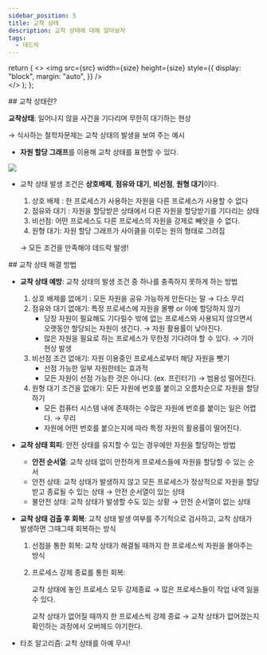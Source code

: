 ```yaml
---
sidebar_position: 5
title: 교착 상태
description: 교착 상태에 대해 알아보자
tags:
  - 데드락
---
```


  return (
    <>
      <img
        src={src}
        width={size}
        height={size}
        style={{
          display: "block",
          margin: "auto",
        }}
      />
      <br />
    </>
  );
};

## 교착 상태란?


**교착상태**: 일어나지 않을 사건을 기다리며 무한히 대기하는 현상

→ 식사하는 철학자문제는 교착 상태의 발생을 보여 주는 예시

- **자원 할당 그래프**를 이용해 교착 상태를 표현할 수 있다.
<Image src="https://user-images.githubusercontent.com/64428916/209498964-7491e096-c2a5-4112-8216-75094f70b613.png" size="700" />
    
- 교착 상태 발생 조건은 **상호배제**, **점유와 대기**, **비선점**, **원형 대기**이다.
    1. 상호 배제 : 한 프로세스가 사용하는 자원을 다른 프로세스가 사용할 수 없다
    2. 점유와 대기 : 자원을 할당받은 상태에서 다른 자원을 할당받기를 기다리는 상태
    3. 비선점: 어떤 프로세스도 다른 프로세스의 자원을 강제로 빼앗을 수 없다.
    4. 원형 대기: 자원 할당 그래프가 사이클을 이루는 원의 형태로 그려짐
    
    → 모든 조건을 만족해야 데드락 발생!
    

## 교착 상태 해결 방법


- **교착 상태 예방**: 교착 상태의 발생 조건 중 하나를 충족하지 못하게 하는 방법
    1. 상호 배제를 없애기 : 모든 자원을 공유 가능하게 만든다는 말 → 다소 무리
    2. 점유와 대기 없애기: 특정 프로세스에 자원을 몰빵 or 아예 할당하지 않기
        - 당장 자원이 필요해도 기다릴수 밖에 없는 프로세스와 사용되지 않으면서 오랫동안 할당되는 자원이 생긴다. → 자원 활용률이 낮아진다.
        - 많은 자원을 필요로 하는 프로세스가 무한정 기다려야 할 수 있다. → 기아 현상 발생
    3. 비선점 조건 없애기: 자원 이용중인 프로세스로부터 해당 자원을 뺏기
        - 선점 가능한 일부 자원한테는 효과적
        - 모든 자원이 선점 가능한 것은 아니다. (ex. 프린터기) → 범용성 떨어진다.
    4. 원형 대기 조건을 없애기: 모든 자원에 번호를 붙이고 오름차순으로 자원을 할당하기
        - 모든 컴퓨터 시스템 내에 존재하는 수많은 자원에 번호를 붙이는 일은 어렵다. → 무리
        - 자원에 어떤 번호를 붙으는지에 따라 특정 자원의 활용률이 떨어진다.
- **교착 상태 회피**: 안전 상태를 유지할 수 있는 경우에만 자원을 할당하는 방법
    - **안전 순서열**: 교착 상태 없이 안전하게 프로세스들에 자원을 할당할 수 있는 순서
    - 안전 상태: 교착 상태가 발생하지 않고 모든 프로세스가 정상적으로 자원을 할당받고 종료될 수 있는 상태 → 안전 순서열이 있는 상태
    - 불안전 상태: 교착 상태가 발생할 수도 있는 상황 → 안전 순서열이 없는 상태
- **교착 상태 검출 후 회복**: 교착 상태 발생 여부를 주기적으로 검사하고, 교착 상태가 발생하면 그때그때 회복하는 방식
    1. 선점을 통한 회복: 교착 상태가 해결될 때까지 한 프로세스씩 자원을 몰아주는 방식
    2. 프로세스 강제 종료를 통한 회복: 
        
        교착 상태에 놓인 프로세스 모두 강제종료 → 많은 프로세스들이 작업 내역 잃을 수 있다.
        
        교착 상태가 없어질 때까지 한 프로세스씩 강제 종료 → 교착 상태가 없어졌는지 확인하는 과정에서 오버헤드 야기한다.
        
- 타조 알고리즘: 교착 상태를 아예 무시!